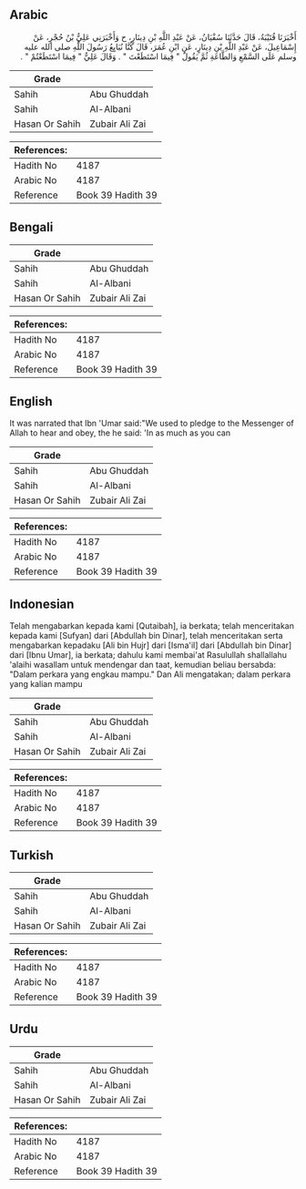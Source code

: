 ## Arabic


<div dir="rtl" lang="ar" style={{fontSize:'larger',backgroundColor:'#f8f9fa',padding:20}}>
أَخْبَرَنَا قُتَيْبَةُ، قَالَ حَدَّثَنَا سُفْيَانُ، عَنْ عَبْدِ اللَّهِ بْنِ دِينَارٍ، ح وَأَخْبَرَنِي عَلِيُّ بْنُ حُجْرٍ، عَنْ إِسْمَاعِيلَ، عَنْ عَبْدِ اللَّهِ بْنِ دِينَارٍ، عَنِ ابْنِ عُمَرَ، قَالَ كُنَّا نُبَايِعُ رَسُولَ اللَّهِ صلى الله عليه وسلم عَلَى السَّمْعِ وَالطَّاعَةِ ثُمَّ يَقُولُ ‏"‏ فِيمَا اسْتَطَعْتَ ‏"‏ ‏.‏ وَقَالَ عَلِيٌّ ‏"‏ فِيمَا اسْتَطَعْتُمْ ‏"‏ ‏.‏
</div>
<div style={{backgroundColor:'#f8f9fa',padding:20, marginBottom: 10}}><table> <thead> <tr> <th>Grade</th> <th></th> </tr> </thead> <tbody> <tr><td>Sahih</td><td>Abu Ghuddah</td></tr><tr><td>Sahih</td><td>Al-Albani</td></tr><tr><td>Hasan Or Sahih</td><td>Zubair Ali Zai</td></tr></tbody></table><table> <thead> <tr> <th>References:</th> <th></th> </tr> </thead> <tbody><tr><td>Hadith No</td><td>4187</td></tr><tr><td>Arabic No</td><td>4187</td></tr><tr><td>Reference</td><td>Book 39 Hadith 39</td></tr></tbody></table></div>

## Bengali


<div dir="ltr" lang="bn" style={{fontSize:'larger',backgroundColor:'#f8f9fa',padding:20}}>

</div>
<div style={{backgroundColor:'#f8f9fa',padding:20, marginBottom: 10}}><table> <thead> <tr> <th>Grade</th> <th></th> </tr> </thead> <tbody> <tr><td>Sahih</td><td>Abu Ghuddah</td></tr><tr><td>Sahih</td><td>Al-Albani</td></tr><tr><td>Hasan Or Sahih</td><td>Zubair Ali Zai</td></tr></tbody></table><table> <thead> <tr> <th>References:</th> <th></th> </tr> </thead> <tbody><tr><td>Hadith No</td><td>4187</td></tr><tr><td>Arabic No</td><td>4187</td></tr><tr><td>Reference</td><td>Book 39 Hadith 39</td></tr></tbody></table></div>

## English


<div dir="ltr" lang="en" style={{fontSize:'larger',backgroundColor:'#f8f9fa',padding:20}}>
It was narrated that Ibn 'Umar said:"We used to pledge to the Messenger of Allah to hear and obey, the he said: 'In as much as you can
</div>
<div style={{backgroundColor:'#f8f9fa',padding:20, marginBottom: 10}}><table> <thead> <tr> <th>Grade</th> <th></th> </tr> </thead> <tbody> <tr><td>Sahih</td><td>Abu Ghuddah</td></tr><tr><td>Sahih</td><td>Al-Albani</td></tr><tr><td>Hasan Or Sahih</td><td>Zubair Ali Zai</td></tr></tbody></table><table> <thead> <tr> <th>References:</th> <th></th> </tr> </thead> <tbody><tr><td>Hadith No</td><td>4187</td></tr><tr><td>Arabic No</td><td>4187</td></tr><tr><td>Reference</td><td>Book 39 Hadith 39</td></tr></tbody></table></div>

## Indonesian


<div dir="ltr" lang="id" style={{fontSize:'larger',backgroundColor:'#f8f9fa',padding:20}}>
Telah mengabarkan kepada kami [Qutaibah], ia berkata; telah menceritakan kepada kami [Sufyan] dari [Abdullah bin Dinar], telah menceritakan serta mengabarkan kepadaku [Ali bin Hujr] dari [Isma'il] dari [Abdullah bin Dinar] dari [Ibnu Umar], ia berkata; dahulu kami membai'at Rasulullah shallallahu 'alaihi wasallam untuk mendengar dan taat, kemudian beliau bersabda: "Dalam perkara yang engkau mampu." Dan Ali mengatakan; dalam perkara yang kalian mampu
</div>
<div style={{backgroundColor:'#f8f9fa',padding:20, marginBottom: 10}}><table> <thead> <tr> <th>Grade</th> <th></th> </tr> </thead> <tbody> <tr><td>Sahih</td><td>Abu Ghuddah</td></tr><tr><td>Sahih</td><td>Al-Albani</td></tr><tr><td>Hasan Or Sahih</td><td>Zubair Ali Zai</td></tr></tbody></table><table> <thead> <tr> <th>References:</th> <th></th> </tr> </thead> <tbody><tr><td>Hadith No</td><td>4187</td></tr><tr><td>Arabic No</td><td>4187</td></tr><tr><td>Reference</td><td>Book 39 Hadith 39</td></tr></tbody></table></div>

## Turkish


<div dir="ltr" lang="tr" style={{fontSize:'larger',backgroundColor:'#f8f9fa',padding:20}}>

</div>
<div style={{backgroundColor:'#f8f9fa',padding:20, marginBottom: 10}}><table> <thead> <tr> <th>Grade</th> <th></th> </tr> </thead> <tbody> <tr><td>Sahih</td><td>Abu Ghuddah</td></tr><tr><td>Sahih</td><td>Al-Albani</td></tr><tr><td>Hasan Or Sahih</td><td>Zubair Ali Zai</td></tr></tbody></table><table> <thead> <tr> <th>References:</th> <th></th> </tr> </thead> <tbody><tr><td>Hadith No</td><td>4187</td></tr><tr><td>Arabic No</td><td>4187</td></tr><tr><td>Reference</td><td>Book 39 Hadith 39</td></tr></tbody></table></div>

## Urdu


<div dir="rtl" lang="ur" style={{fontSize:'larger',backgroundColor:'#f8f9fa',padding:20}}>

</div>
<div style={{backgroundColor:'#f8f9fa',padding:20, marginBottom: 10}}><table> <thead> <tr> <th>Grade</th> <th></th> </tr> </thead> <tbody> <tr><td>Sahih</td><td>Abu Ghuddah</td></tr><tr><td>Sahih</td><td>Al-Albani</td></tr><tr><td>Hasan Or Sahih</td><td>Zubair Ali Zai</td></tr></tbody></table><table> <thead> <tr> <th>References:</th> <th></th> </tr> </thead> <tbody><tr><td>Hadith No</td><td>4187</td></tr><tr><td>Arabic No</td><td>4187</td></tr><tr><td>Reference</td><td>Book 39 Hadith 39</td></tr></tbody></table></div>